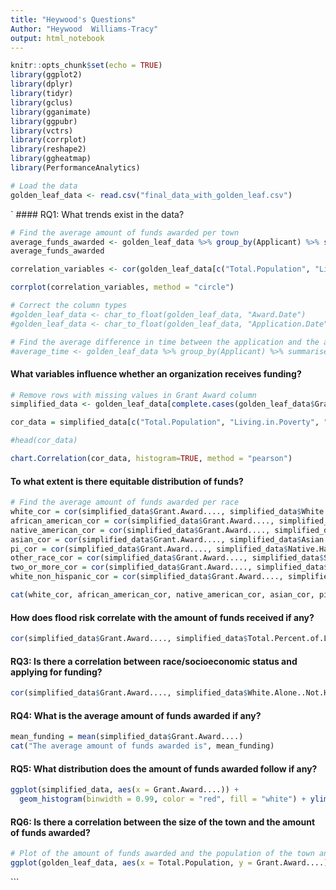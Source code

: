```yaml
---
title: "Heywood's Questions"
Author: "Heywood  Williams-Tracy"
output: html_notebook
---
```


```r
knitr::opts_chunk$set(echo = TRUE)
library(ggplot2)
library(dplyr)
library(tidyr)
library(gclus)
library(gganimate)
library(ggpubr)
library(vctrs)
library(corrplot)
library(reshape2)
library(ggheatmap)
library(PerformanceAnalytics)
```


```r
# Load the data
golden_leaf_data <- read.csv("final_data_with_golden_leaf.csv")
```
`
#### RQ1: What trends exist in the data?
```r
# Find the average amount of funds awarded per town
average_funds_awarded <- golden_leaf_data %>% group_by(Applicant) %>% summarise(average_funds_awarded = mean(Grant.Award....))
average_funds_awarded
```
```r
correlation_variables <- cor(golden_leaf_data[c("Total.Population", "Living.in.Poverty", "Median.Household.Income..In.2020.Inflation.Adjusted.Dollars.")])

corrplot(correlation_variables, method = "circle")
```

```r
# Correct the column types
#golden_leaf_data <- char_to_float(golden_leaf_data, "Award.Date")
#golden_leaf_data <- char_to_float(golden_leaf_data, "Application.Date")

# Find the average difference in time between the application and the award
#average_time <- golden_leaf_data %>% group_by(Applicant) %>% summarise(Time.between.application.and.award = "Award.Date" - "Application.Date") %>% summarise(average_time = mean(Time.between.application.and.award))
```

#### What variables influence whether an organization receives funding?
```r
# Remove rows with missing values in Grant Award column
simplified_data <- golden_leaf_data[complete.cases(golden_leaf_data$Grant.Award....),]

cor_data = simplified_data[c("Total.Population", "Living.in.Poverty", "Median.Household.Income..In.2020.Inflation.Adjusted.Dollars.", "Grant.Award....")]

#head(cor_data)

chart.Correlation(cor_data, histogram=TRUE, method = "pearson")
```


#### To what extent is there equitable distribution of funds?
```r
# Find the average amount of funds awarded per race
white_cor = cor(simplified_data$Grant.Award...., simplified_data$White.Alone)
african_american_cor = cor(simplified_data$Grant.Award...., simplified_data$Black.or.African.American.Alone)
native_american_cor = cor(simplified_data$Grant.Award...., simplified_data$American.Indian.and.Alaska.Native.Alone)
asian_cor = cor(simplified_data$Grant.Award...., simplified_data$Asian.Alone)
pi_cor = cor(simplified_data$Grant.Award...., simplified_data$Native.Hawaiian.and.Other.Pacific.Islander.Alone)
other_race_cor = cor(simplified_data$Grant.Award...., simplified_data$Some.Other.Race.Alone)
two_or_more_cor = cor(simplified_data$Grant.Award...., simplified_data$Two.or.More.Races)
white_non_hispanic_cor = cor(simplified_data$Grant.Award...., simplified_data$White.Alone..Not.Hispanic.or.Latino.Homeowners.)

cat(white_cor, african_american_cor, native_american_cor, asian_cor, pi_cor, other_race_cor, two_or_more_cor, white_non_hispanic_cor)
```

#### How does flood risk correlate with the amount of funds received if any?
```r
cor(simplified_data$Grant.Award...., simplified_data$Total.Percent.of.Land.at.Some.Level.of.Flood.Risk)
```
#### RQ3: Is there a correlation between race/socioeconomic status and applying for funding?
```r
cor(simplified_data$Grant.Award...., simplified_data$White.Alone..Not.Hispanic.or.Latino.Homeowners.)
```
#### RQ4: What is the average amount of funds awarded if any?
```r
mean_funding = mean(simplified_data$Grant.Award....)
cat("The average amount of funds awarded is", mean_funding)
```

#### RQ5: What distribution does the amount of funds awarded follow if any?
```r
ggplot(simplified_data, aes(x = Grant.Award....)) +
  geom_histogram(binwidth = 0.99, color = "red", fill = "white") + ylim(0, 100) #+ xlim(0, 10000)
```

#### RQ6: Is there a correlation between the size of the town and the amount of funds awarded?
```r
# Plot of the amount of funds awarded and the population of the town and limit the data to towns with a population of 1000 or less
ggplot(golden_leaf_data, aes(x = Total.Population, y = Grant.Award....)) + geom_point() + geom_smooth(method = "lm") + xlim(0, 100000)
```
```
